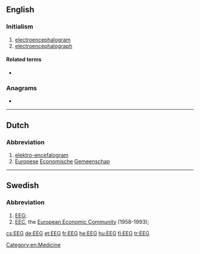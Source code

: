 {{also|eeg}}
==English==

===Initialism===
{{rfc-header|Initialism}}
{{head|en|initialism}}

# [[electroencephalogram]]
# [[electroencephalograph]]

====Related terms====
* {{l|en|electroencephalography}}

===Anagrams===
* {{l|en|gee}}

[[Category:en:Medicine]]

----

==Dutch==
{{wikipedia|lang=nl}}

===Abbreviation===
{{rfc-header|Abbreviation}}
{{head|nl|abbreviation}}
# [[elektro-encefalogram]]
# [[Europese]] [[economische|Economische]] [[gemeenschap|Gemeenschap]]

----

==Swedish==

===Abbreviation===
{{rfc-header|Abbreviation}}
{{head|sv|abbreviation}}

# [[#English|EEG]]; {{abbreviation of|elektroencefalogram|lang=sv}}
# [[EEC]], the [[European Economic Community]] (1958-1993); {{abbreviation of|Europeiska ekonomiska gemenskapen|lang=sv}}

[[cs:EEG]]
[[de:EEG]]
[[et:EEG]]
[[fr:EEG]]
[[he:EEG]]
[[hu:EEG]]
[[fi:EEG]]
[[tr:EEG]]